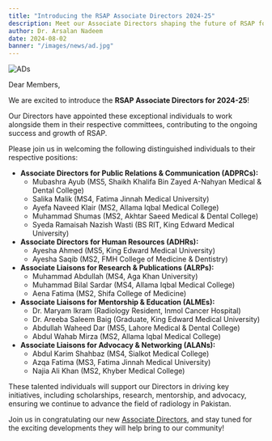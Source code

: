 ```yaml
---
title: "Introducing the RSAP Associate Directors 2024-25"
description: Meet our Associate Directors shaping the future of RSAP for 2024-25.
author: Dr. Arsalan Nadeem
date: 2024-08-02
banner: "/images/news/ad.jpg"
---
```


![ADs](https://www.rsap.pk/images/news/ad.jpg)

Dear Members,

We are excited to introduce the **RSAP Associate Directors for 2024-25**!

Our Directors have appointed these exceptional individuals to work alongside them in their respective committees, contributing to the ongoing success and growth of RSAP. 

Please join us in welcoming the following distinguished individuals to their respective positions:

- **Associate Directors for Public Relations & Communication (ADPRCs):**
    - Mubashra Ayub (MS5, Shaikh Khalifa Bin Zayed A-Nahyan Medical & Dental College)
    - Salika Malik (MS4, Fatima Jinnah Medical University)
    - Ayefa Naveed Klair (MS2, Allama Iqbal Medical College)
    - Muhammad Shumas (MS2, Akhtar Saeed Medical & Dental College)
    - Syeda Ramaisah Nazish Wasti (BS RIT, King Edward Medical University)
- **Associate Directors for Human Resources (ADHRs):**
    - Ayesha Ahmed (MS5, King Edward Medical University)
    - Ayesha Saqib (MS2, FMH College of Medicine & Dentistry)
- **Associate Liaisons for Research & Publications (ALRPs):**
    - Muhammad Abdullah (MS4, Aga Khan University)
    - Muhammad Bilal Sardar (MS4, Allama Iqbal Medical College)
    - Aena Fatima (MS2, Shifa College of Medicine)
- **Associate Liaisons for Mentorship & Education (ALMEs):**
    - Dr. Maryam Ikram (Radiology Resident, Inmol Cancer Hospital)
    - Dr. Areeba Saleem Baig (Graduate, King Edward Medical University)
    - Abdullah Waheed Dar (MS5, Lahore Medical & Dental College)
    - Abdul Wahab Mirza (MS2, Allama Iqbal Medical College)
- **Associate Liaisons for Advocacy & Networking (ALANs):**
    - Abdul Karim Shahbaz (MS4, Sialkot Medical College)
    - Azqa Fatima (MS3, Fatima Jinnah Medical University)
    - Najia Ali Khan (MS2, Khyber Medical College)

These talented individuals will support our Directors in driving key initiatives, including scholarships, research, mentorship, and advocacy, ensuring we continue to advance the field of radiology in Pakistan.

Join us in congratulating our new [Associate Directors](/associate-directors), and stay tuned for the exciting developments they will help bring to our community!